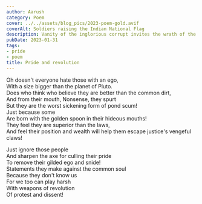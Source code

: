 ```yaml
---
author: Aarush
category: Poem
cover: ../../assets/blog_pics/2023-poem-gold.avif
coverAlt: Soldiers raising the Indian National Flag
description: Vanity of the inglorious corrupt invites the wrath of the downtrodden
pubDate: 2023-01-31
tags:
- pride
- poem
title: Pride and revolution
---
```

Oh doesn't everyone hate those with an ego,  
With a size bigger than the planet of Pluto.  
Does who think who believe they are better than the common dirt,  
And from their mouth, Nonsense, they spurt   
But they are the worst sickening form of pond scum!  
Just because some  
Are born with the golden spoon in their hideous mouths!  
They feel they are superior than the laws,  
 And feel their position and wealth will help them escape justice's vengeful claws!  
  
  
Just ignore those people  
And sharpen  the axe for culling their pride  
To remove their gilded ego and snide!  
Statements they make against the common soul  
Because they don't know us  
For we too can play harsh   
With weapons of revolution  
Of protest and dissent!  
